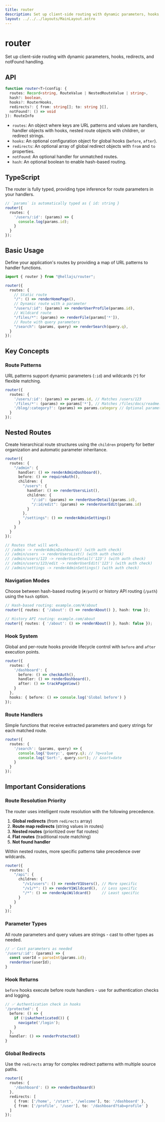 ```yaml
---
title: router
description: Set up client-side routing with dynamic parameters, hooks, redirects, and notFound handling.
layout: ../../../layouts/MainLayout.astro
---
```


# router

Set up client-side routing with dynamic parameters, hooks, redirects, and notFound handling.

## API

```typescript
function router<T>(config: {
  routes: Record<string, RouteValue | NestedRouteValue | string>,
  hash?: boolean,
  hooks?: RouterHooks,
  redirects?: { from: string[]; to: string }[],
  notFound?: () => void
}): RouteInfo
```
- `routes`: An object where keys are URL patterns and values are handlers, handler objects with hooks, nested route objects with children, or redirect strings.
- `hooks`: An optional configuration object for global hooks (`before`, `after`).
- `redirects`: An optional array of global redirect objects with `from` and `to` properties.
- `notFound`: An optional handler for unmatched routes.
- `hash`: An optional boolean to enable hash-based routing.

## TypeScript

The router is fully typed, providing type inference for route parameters in your handlers.

```typescript
// `params` is automatically typed as { id: string }
router({
  routes: {
    '/users/:id': (params) => {
      console.log(params.id);
    }
  }
});
```

## Basic Usage

Define your application's routes by providing a map of URL patterns to handler functions.

```typescript
import { router } from "@hellajs/router";

router({
  routes: {
    // Static route
    "/": () => renderHomePage(),
    // Dynamic route with a parameter
    "/users/:id": (params) => renderUserProfile(params.id),
    // Wildcard route
    "/files/*": (params) => renderFile(params['*']),
    // Route with query parameters
    "/search": (params, query) => renderSearch(query.q),
  }
});
```

## Key Concepts


### Route Patterns

URL patterns support dynamic parameters (`:id`) and wildcards (`*`) for flexible matching.

```typescript
router({
  routes: {
    '/users/:id': (params) => params.id, // Matches /users/123
    '/files/*': (params) => params['*'], // Matches /files/docs/readme.txt
    '/blog/:category?': (params) => params.category // Optional parameter
  }
});
```


## Nested Routes

Create hierarchical route structures using the `children` property for better organization and automatic parameter inheritance.

```typescript
router({
  routes: {
    "/admin": {
      handler: () => renderAdminDashboard(),
      before: () => requireAuth(),
      children: {
        "/users": {
          handler: () => renderUsersList(),
          children: {
            "/:id": (params) => renderUserDetail(params.id),
            "/:id/edit": (params) => renderUserEdit(params.id)
          }
        },
        "/settings": () => renderAdminSettings()
      }
    }
  }
});

// Routes that will work.
// /admin -> renderAdminDashboard() (with auth check)
// /admin/users -> renderUsersList() (with auth check)  
// /admin/users/123 -> renderUserDetail('123') (with auth check)
// /admin/users/123/edit -> renderUserEdit('123') (with auth check)
// /admin/settings -> renderAdminSettings() (with auth check)
```

### Navigation Modes

Choose between hash-based routing (`#/path`) or history API routing (`/path`) using the `hash` option.

```typescript
// Hash-based routing: example.com/#/about
router({ routes: { '/about': () => renderAbout() }, hash: true });

// History API routing: example.com/about  
router({ routes: { '/about': () => renderAbout() }, hash: false });
```

### Hook System

Global and per-route hooks provide lifecycle control with `before` and `after` execution points.

```typescript
router({
  routes: {
    '/dashboard': {
      before: () => checkAuth(),
      handler: () => renderDashboard(),
      after: () => trackPageView()
    }
  },
  hooks: { before: () => console.log('Global before') }
});
```

### Route Handlers

Simple functions that receive extracted parameters and query strings for each matched route.

```typescript
router({
  routes: {
    '/search': (params, query) => {
      console.log('Query:', query.q); // ?q=value
      console.log('Sort:', query.sort); // &sort=date
    }
  }
});
```

## Important Considerations

### Route Resolution Priority

The router uses intelligent route resolution with the following precedence.

1. **Global redirects** (from `redirects` array)
2. **Route map redirects** (string values in routes)
3. **Nested routes** (prioritized over flat routes)
4. **Flat routes** (traditional route matching)
5. **Not found handler**

Within nested routes, more specific patterns take precedence over wildcards.

```typescript
router({
  routes: {
    "/api": {
      children: {
        "/v1/users": () => renderV1Users(), // More specific
        "/v1/*": () => renderV1Wildcard(),  // Less specific
        "/*": () => renderApiWildcard()     // Least specific
      }
    }
  }
});
```

### Parameter Types

All route parameters and query values are strings - cast to other types as needed.

```typescript
// ✅ Cast parameters as needed
'/users/:id': (params) => {
  const userId = parseInt(params.id);
  renderUser(userId);
}
```

### Hook Returns

`before` hooks execute before route handlers - use for authentication checks and logging.

```typescript
// ✅ Authentication check in hooks
'/protected': {
  before: () => {
    if (!isAuthenticated()) {
      navigate('/login');
    }
  },
  handler: () => renderProtected()
}
```

### Global Redirects

Use the `redirects` array for complex redirect patterns with multiple source paths.

```typescript
router({
  routes: {
    '/dashboard': () => renderDashboard()
  },
  redirects: [
    { from: ['/home', '/start', '/welcome'], to: '/dashboard' },
    { from: ['/profile', '/user'], to: '/dashboard?tab=profile' }
  ]
});
```

